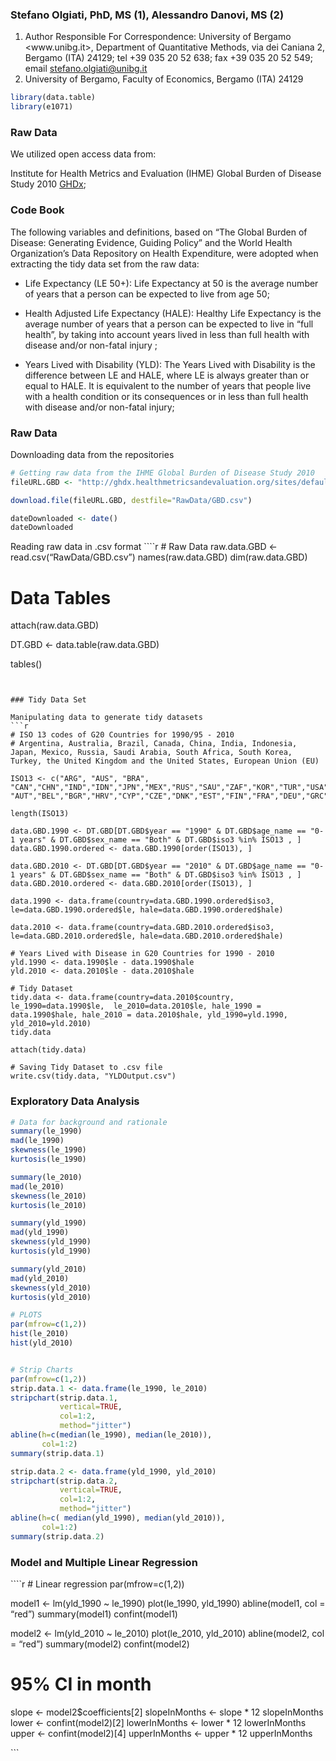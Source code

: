 
### Stefano Olgiati, PhD, MS (1), Alessandro Danovi, MS (2)

1.  Author Responsible For Correspondence: University of Bergamo <www.unibg.it>, Department of Quantitative Methods, via dei Caniana 2, Bergamo (ITA) 24129; tel  +39 035 20 52 638; fax +39 035 20 52 549; email <stefano.olgiati@unibg.it>
2. University of Bergamo, Faculty of Economics, Bergamo (ITA) 24129

```r
library(data.table)
library(e1071)
```

### Raw Data
We utilized open access data from:

Institute for Health Metrics and Evaluation (IHME) Global Burden of Disease Study 2010 [GHDx]("http://ghdx.healthmetricsandevaluation.org/sites/default/files/record-attached-files/IHME_GBD_2010_HALE_BY_COUNTRY_1990_2010_Y2010M02D23.CSV");


### Code Book
The following variables and definitions, based on “The Global Burden of Disease: Generating Evidence, Guiding Policy” and the World Health Organization’s Data Repository on Health Expenditure, were adopted when extracting the tidy data set from the raw data:

* Life Expectancy (LE 50+): Life Expectancy at 50 is the average number of years that a person can be expected to live from age 50;

* Health Adjusted Life Expectancy (HALE): Healthy Life Expectancy is the average number of years that a person can be expected to live in “full health”, by taking into account years lived in less than full health with disease and/or non-fatal injury ;

* Years Lived with Disability (YLD): The Years Lived with Disability is the difference between LE and HALE, where LE is always greater than or equal to HALE. It is equivalent to the number of years that people live with a health condition or its consequences or in less than full health with disease and/or non-fatal injury;

### Raw Data
Downloading data from the repositories

```r

# Getting raw data from the IHME Global Burden of Disease Study 2010
fileURL.GBD <- "http://ghdx.healthmetricsandevaluation.org/sites/default/files/record-attached-files/IHME_GBD_2010_HALE_BY_COUNTRY_1990_2010_Y2010M02D23.CSV"

download.file(fileURL.GBD, destfile="RawData/GBD.csv")

dateDownloaded <- date()
dateDownloaded
```

Reading raw data in .csv format
````r
# Raw Data
raw.data.GBD <- read.csv("RawData/GBD.csv")
names(raw.data.GBD)
dim(raw.data.GBD)

# Data Tables
attach(raw.data.GBD)

DT.GBD <- data.table(raw.data.GBD)

tables()
```


### Tidy Data Set

Manipulating data to generate tidy datasets
```r
# ISO 13 codes of G20 Countries for 1990/95 - 2010
# Argentina, Australia, Brazil, Canada, China, India, Indonesia, Japan, Mexico, Russia, Saudi Arabia, South Africa, South Korea, Turkey, the United Kingdom and the United States, European Union (EU)

ISO13 <- c("ARG", "AUS", "BRA", "CAN","CHN","IND","IDN","JPN","MEX","RUS","SAU","ZAF","KOR","TUR","USA", "AUT","BEL","BGR","HRV","CYP","CZE","DNK","EST","FIN","FRA","DEU","GRC","HUN","IRL","ITA","LVA","LTU","LUX","MLT","NLD","POL","PRT","ROU","SVK","SVN","ESP","SWE","GBR")

length(ISO13)

data.GBD.1990 <- DT.GBD[DT.GBD$year == "1990" & DT.GBD$age_name == "0-1 years" & DT.GBD$sex_name == "Both" & DT.GBD$iso3 %in% ISO13 , ]
data.GBD.1990.ordered <- data.GBD.1990[order(ISO13), ]

data.GBD.2010 <- DT.GBD[DT.GBD$year == "2010" & DT.GBD$age_name == "0-1 years" & DT.GBD$sex_name == "Both" & DT.GBD$iso3 %in% ISO13 , ]
data.GBD.2010.ordered <- data.GBD.2010[order(ISO13), ]

data.1990 <- data.frame(country=data.GBD.1990.ordered$iso3, le=data.GBD.1990.ordered$le, hale=data.GBD.1990.ordered$hale)

data.2010 <- data.frame(country=data.GBD.2010.ordered$iso3, le=data.GBD.2010.ordered$le, hale=data.GBD.2010.ordered$hale)

# Years Lived with Disease in G20 Countries for 1990 - 2010
yld.1990 <- data.1990$le - data.1990$hale
yld.2010 <- data.2010$le - data.2010$hale

# Tidy Dataset
tidy.data <- data.frame(country=data.2010$country, le_1990=data.1990$le,  le_2010=data.2010$le, hale_1990 = data.1990$hale, hale_2010 = data.2010$hale, yld_1990=yld.1990, yld_2010=yld.2010)
tidy.data

attach(tidy.data)

# Saving Tidy Dataset to .csv file
write.csv(tidy.data, "YLDOutput.csv")
```

### Exploratory Data Analysis
```r
# Data for background and rationale
summary(le_1990)
mad(le_1990)
skewness(le_1990)
kurtosis(le_1990)

summary(le_2010)
mad(le_2010)
skewness(le_2010)
kurtosis(le_2010)

summary(yld_1990)
mad(yld_1990)
skewness(yld_1990)
kurtosis(yld_1990)

summary(yld_2010)
mad(yld_2010)
skewness(yld_2010)
kurtosis(yld_2010)

# PLOTS
par(mfrow=c(1,2))
hist(le_2010)
hist(yld_2010)


# Strip Charts
par(mfrow=c(1,2))
strip.data.1 <- data.frame(le_1990, le_2010)
stripchart(strip.data.1, 
           vertical=TRUE, 
           col=1:2, 
           method="jitter")
abline(h=c(median(le_1990), median(le_2010)),
       col=1:2)
summary(strip.data.1)

strip.data.2 <- data.frame(yld_1990, yld_2010)
stripchart(strip.data.2, 
           vertical=TRUE, 
           col=1:2, 
           method="jitter")
abline(h=c( median(yld_1990), median(yld_2010)),
       col=1:2)
summary(strip.data.2)
```

### Model and Multiple Linear Regression
````r
# Linear regression
par(mfrow=c(1,2))

model1 <- lm(yld_1990 ~ le_1990)
plot(le_1990, yld_1990)
abline(model1, col = "red")
summary(model1)
confint(model1)


model2 <- lm(yld_2010 ~ le_2010)
plot(le_2010, yld_2010)
abline(model2, col = "red")
summary(model2)
confint(model2)

# 95% CI in month
slope <- model2$coefficients[2]
slopeInMonths <- slope * 12
slopeInMonths
lower <- confint(model2)[2]
lowerInMonths <- lower * 12
lowerInMonths
upper <- confint(model2)[4]
upperInMonths <- upper * 12
upperInMonths

```

 
